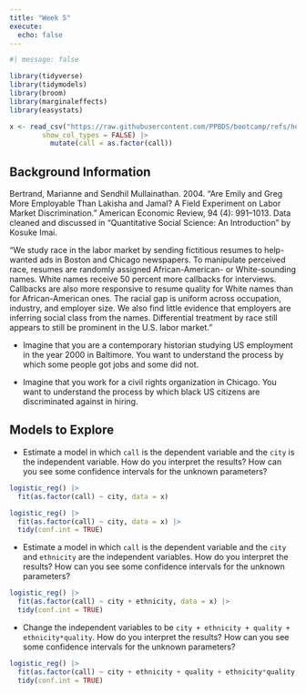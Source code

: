 ```yaml
---
title: "Week 5"
execute: 
  echo: false
---
```


```r
#| message: false

library(tidyverse)
library(tidymodels)
library(broom)
library(marginaleffects)
library(easystats)

x <- read_csv("https://raw.githubusercontent.com/PPBDS/bootcamp/refs/heads/master/_internal/data/resume.csv",
        show_col_types = FALSE) |> 
          mutate(call = as.factor(call))
```


## Background Information

Bertrand, Marianne and Sendhil Mullainathan. 2004. "Are Emily and Greg More Employable Than Lakisha and Jamal? A Field Experiment on Labor Market Discrimination." American Economic Review, 94 (4): 991–1013. Data cleaned and discussed in "Quantitative Social Science: An Introduction" by Kosuke Imai.

"We study race in the labor market by sending fictitious resumes to help-wanted ads in Boston and Chicago newspapers. To manipulate perceived race, resumes are randomly assigned African-American- or White-sounding names. White names receive 50 percent more callbacks for interviews. Callbacks are also more responsive to resume quality for White names than for African-American ones. The racial gap is uniform across occupation, industry, and employer size. We also find little evidence that employers are inferring social class from the names. Differential treatment by race still appears to still be prominent in the U.S. labor market."

* Imagine that you are a contemporary historian studying US employment in the year 2000 in Baltimore. You want to understand the process by which some people got jobs and some did not.

* Imagine that you work for a civil rights organization in Chicago. You want to understand the process by which black US citizens are discriminated against in hiring.

## Models to Explore

* Estimate a model in which `call` is the dependent variable and the `city` is the independent variable. How do you interpret the results? How can you see some confidence intervals for the unknown parameters?

```r
logistic_reg() |> 
  fit(as.factor(call) ~ city, data = x)
```


```r
logistic_reg() |> 
  fit(as.factor(call) ~ city, data = x) |> 
  tidy(conf.int = TRUE)
```

* Estimate a model in which `call` is the dependent variable and the `city` and `ethnicity` are the independent variables. How do you interpret the results? How can you see some confidence intervals for the unknown parameters?

```r
logistic_reg() |> 
  fit(as.factor(call) ~ city + ethnicity, data = x) |> 
  tidy(conf.int = TRUE)
```

 
* Change the independent variables to be `city + ethnicity + quality + ethnicity*quality`. How do you interpret the results? How can you see some confidence intervals for the unknown parameters?


```r
logistic_reg() |> 
  fit(as.factor(call) ~ city + ethnicity + quality + ethnicity*quality, data = x) |> 
  tidy(conf.int = TRUE)
```